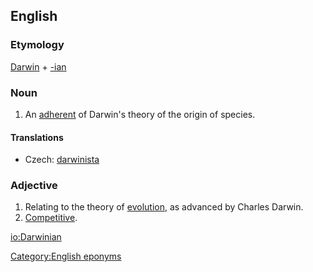 ==English==
===Etymology===
[[Darwin]] + [[-ian]]

===Noun===
{{en-noun}}
# An [[adherent]] of Darwin's theory of the origin of species.

====Translations====
{{trans-top|adherent of Darwin's theory}}
* Czech: [[darwinista]] {{m}}
{{trans-mid}}
{{trans-bottom}}

===Adjective===
{{en-adj}}
# Relating to the theory of [[evolution]], as advanced by Charles Darwin.
# [[competitive|Competitive]].

[[io:Darwinian]]
[[Category:English eponyms]]